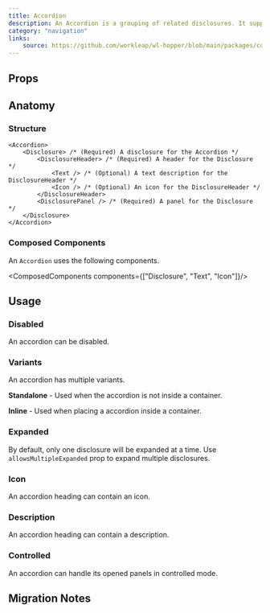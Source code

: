 ```yaml
---
title: Accordion
description: An Accordion is a grouping of related disclosures. It supports both single and multiple expanded items.
category: "navigation"
links:
    source: https://github.com/workleap/wl-hopper/blob/main/packages/components/src/accordion/src/Accordion.tsx
---
```


<Example src="accordion/docs/preview" isOpen />

## Props

<PropTable component="Accordion" />

## Anatomy

### Structure

```tsx
<Accordion>
    <Disclosure> /* (Required) A disclosure for the Accordion */
        <DisclosureHeader> /* (Required) A header for the Disclosure */
            <Text /> /* (Optional) A text description for the DisclosureHeader */
            <Icon /> /* (Optional) An icon for the DisclosureHeader */
        </DisclosureHeader>
        <DisclosurePanel /> /* (Required) A panel for the Disclosure */
    </Disclosure>
</Accordion>
```

### Composed Components

An `Accordion` uses the following components.

<ComposedComponents components={["Disclosure", "Text", "Icon"]}/>

## Usage

### Disabled

An accordion can be disabled.

<Example src="accordion/docs/disabled" />

### Variants

An accordion has multiple variants.

**Standalone** - Used when the accordion is not inside a container.

<Example src="accordion/docs/standalone" />

**Inline** - Used when placing a accordion inside a container.

<Example src="accordion/docs/inline" />

### Expanded

By default, only one disclosure will be expanded at a time.  Use `allowsMultipleExpanded` prop to expand multiple disclosures.

<Example src="accordion/docs/multiple-selection" />

### Icon

An accordion heading can contain an icon.

<Example src="accordion/docs/icon" />

### Description

An accordion heading can contain a description.

<Example src="accordion/docs/description" />

### Controlled

An accordion can handle its opened panels in controlled mode.

<Example src="accordion/docs/controlled" />

## Migration Notes

<MigrateGuide src="accordion/docs/migration-notes" />
